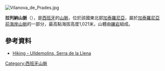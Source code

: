[[Image:Vilanova_de_Prades.jpg|right]]
{{Coord|41|20|36|N|0|53|32|E|display=title}}

'''拉列納山脈'''（{{lang-ca|Serra de la Llena}}），是[[西班牙|西班牙]]的[[山脈|山脈]]，位於該國東北部[[加泰羅尼亞|加泰羅尼亞]]，屬於[[加泰羅尼亞前海岸山脈|加泰羅尼亞前海岸山脈]]的一部分，最高點海拔高度1,021米，山體由[[礫岩|礫岩]]組成。

==參考資料==
*[http://es.wikiloc.com/wikiloc/view.do?id=266242 Hiking - Ulldemolins, Serra de la Llena] {{Wayback|url=http://es.wikiloc.com/wikiloc/view.do?id=266242 |date=20140714180306 }}

{{Spain-geo-stub}}
[[Category:西班牙山脈|Category:西班牙山脈]]